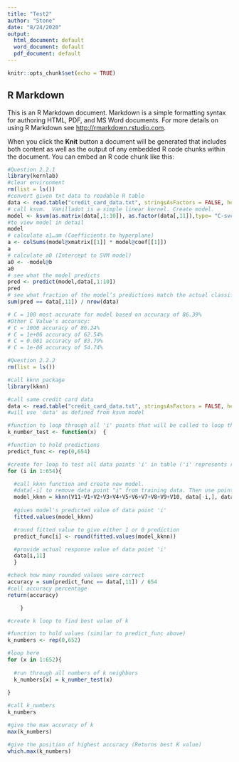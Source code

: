 ---
title: "Test2"
author: "Stone"
date: "8/24/2020"
output:
  html_document: default
  word_document: default
  pdf_document: default
---

```{r setup, include=FALSE}
knitr::opts_chunk$set(echo = TRUE)
```

## R Markdown

This is an R Markdown document. Markdown is a simple formatting syntax for authoring HTML, PDF, and MS Word documents. For more details on using R Markdown see <http://rmarkdown.rstudio.com>.

When you click the **Knit** button a document will be generated that includes both content as well as the output of any embedded R code chunks within the document. You can embed an R code chunk like this:

```{r HW1 2.2.1 ksvm model}
#Question 2.2.1
library(kernlab)
#clear environment
rm(list = ls())
#convert given txt data to readable R table
data <- read.table("credit_card_data.txt", stringsAsFactors = FALSE, header = FALSE)
# call ksvm.  Vanilladot is a simple linear kernel. Create model.
model <- ksvm(as.matrix(data[,1:10]), as.factor(data[,11]),type= "C-svc", kernel= "vanilladot", C=100, scaled=TRUE)
#to view model in detail
model
# calculate a1…am (Coefficients to hyperplane)
a <- colSums(model@xmatrix[[1]] * model@coef[[1]])
a
# calculate a0 (Intercept to SVM model)
a0 <- -model@b
a0
# see what the model predicts
pred <- predict(model,data[,1:10])
pred
# see what fraction of the model’s predictions match the actual classification (essentially accuracy rate)
sum(pred == data[,11]) / nrow(data)

# C = 100 most accurate for model based on accuracy of 86.39%
#Other C Value's accuracy:
# C = 1000 accuracy of 86.24%
# C = 1e+06 accuracy of 62.54%
# C = 0.001 accuracy of 83.79%
# C = 1e-06 accuracy of 54.74%
```



```{r HW1 2.2.2 kknn}
#Question 2.2.2
rm(list = ls())

#call kknn package
library(kknn)

#call same credit card data
data <- read.table("credit_card_data.txt", stringsAsFactors = FALSE, header = FALSE)
#will use 'data' as defined from ksvm model

#function to loop through all 'i' points that will be called to loop through all k points 
k_number_test <- function(x)  {

#function to hold predictions
predict_func <- rep(0,654)

#create for loop to test all data points 'i' in table ('i' represents row containing multiple data attributes)
for (i in 1:654){

  #call kknn function and create new model.
  #data[-i] to remove data point "i" from training data. Then use point data[i] as test data
  model_kknn = kknn(V11~V1+V2+V3+V4+V5+V6+V7+V8+V9+V10, data[-i,], data[i,], k = x, distance = 2, kernel = "optimal",   scale = TRUE)
  
  #gives model's predicted value of data point 'i'
  fitted.values(model_kknn)

  #round fitted value to give either 1 or 0 prediction
  predict_func[i] <- round(fitted.values(model_kknn))

  #provide actual response value of data point 'i'
  data[i,11]
  }

#check how many rounded values were correct
accuracy = sum(predict_func == data[,11]) / 654
#call accuracy percentage
return(accuracy)

    }

#create k loop to find best value of k

#function to hold values (similar to predict_func above)
k_numbers <- rep(0,652)

#loop here
for (x in 1:652){
  
  #run through all numbers of k neighbors
  k_numbers[x] = k_number_test(x)
  
}

#call k_numbers
k_numbers

#give the max accuracy of k
max(k_numbers)

#give the position of highest accuracy (Returns best K value)
which.max(k_numbers)



```

